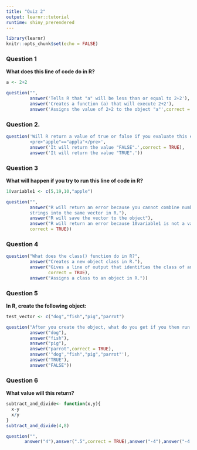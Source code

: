 ```yaml
---
title: "Quiz 2"
output: learnr::tutorial
runtime: shiny_prerendered
---
```


```r
library(learnr)
knitr::opts_chunk$set(echo = FALSE)
```

<style>body{text-align: justify;}</style>

### Question 1

<b>What does this line of code do in R?</b>

```r
a <- 2+2
```

```r
question("",
         answer('Tells R that "a" will be less than or equal to 2+2'),
         answer('Creates a function (a) that will execute 2+2'),
         answer('Assigns the value of 2+2 to the object "a"',correct = TRUE))
```

### Question 2.

```r
question('Will R return a value of true or false if you evaluate this expression?
         <pre>"apple"=="appla"</pre>',
         answer('It will return the value "FALSE".',correct = TRUE),
         answer('It will return the value "TRUE".'))
```

### Question 3

<b>What will happen if you try to run this line of code in R?</b>

```r
10variable1 <- c(5,19,10,"apple")
```

```r
question("",
         answer("R will return an error because you cannot combine numbers and character 
         strings into the same vector in R."),
         answer("R will save the vector to the object"),
         answer("R will return an error because 10variable1 is not a valid object name.",
         correct = TRUE))
```

### Question 4

```r
question("What does the class() function do in R?",
         answer("Creates a new object class in R."),
         answer("Gives a line of output that identifies the class of an object in R.",
                correct = TRUE),
         answer("Assigns a class to an object in R."))
```

### Question 5

<b>In R, create the following object:</b>

```r
test_vector <- c("dog","fish","pig","parrot")
```

```r
question("After you create the object, what do you get if you then run test_vector[4]?",
         answer("dog"),
         answer("fish"),
         answer("pig"),
         answer("parrot",correct = TRUE),
         answer('"dog","fish","pig","parrot"'),
         answer("TRUE"),
         answer("FALSE"))
```

### Question 6

<b>What value will this return?</b>

```r
subtract_and_divide<- function(x,y){
  x-y
  x/y
}
subtract_and_divide(4,8)
```

```r
question("",
       answer("4"),answer(".5",correct = TRUE),answer("-4"),answer("-4 and .5"))
```